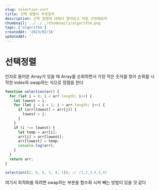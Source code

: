 ```yaml
---
slug: selection-sort
title: 선택 정렬이 무엇일까
description: 선택 정렬에 대해서 알아보고 직접 구현해보자
thumbnail: ../../../thumbnails/algorithm.png
tags: ['algorithm']
createdAt: '2023/02/16'
updatedAt: ''
---
```


# 선택정렬

인자로 들어온 Array가 있을 때
Array를 순회하면서
가장 작은 숫자를 찾아 순회를 시작한 index와 swap하는 식으로 정렬을 한다

```js
function selection(arr) {
  for (let i = 0; i < arr.length; i++) {
    let lowest = i;
    for (let j = i + 1; j < arr.length; j++) {
      if (arr[lowest] > arr[j]) {
        lowest = j;
      }
    }
    if (i !== lowest) {
      let temp = arr[i];
      arr[i] = arr[lowest];
      arr[lowest] = temp;
      console.log(arr);
    }
  }
  return arr;
}

selection([2, 6, 5, 3, 4, 1]); // [1,2,3,4,5,6]
```

여기서 최적화를 하려면 swap하는 부분을 함수화 시켜 빼는 방법이 있을 것 같다
